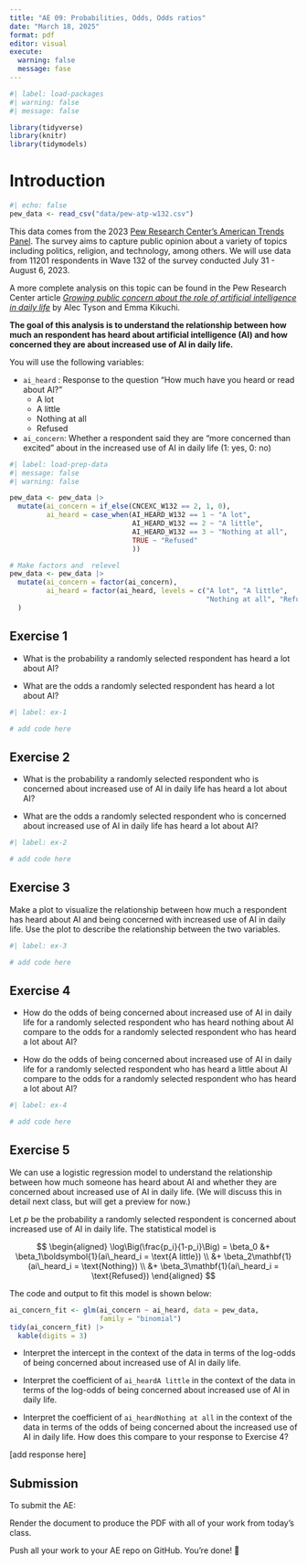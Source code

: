 ```yaml
---
title: "AE 09: Probabilities, Odds, Odds ratios"
date: "March 18, 2025"
format: pdf
editor: visual
execute:
  warning: false
  message: fase
---
```


```r
#| label: load-packages
#| warning: false
#| message: false

library(tidyverse)
library(knitr)
library(tidymodels)
```

# Introduction

```r
#| echo: false
pew_data <- read_csv("data/pew-atp-w132.csv")
```

This data comes from the 2023 [Pew Research Center's American Trends Panel](https://www.pewresearch.org/the-american-trends-panel/). The survey aims to capture public opinion about a variety of topics including politics, religion, and technology, among others. We will use data from 11201 respondents in Wave 132 of the survey conducted July 31 - August 6, 2023.

A more complete analysis on this topic can be found in the Pew Research Center article [*Growing public concern about the role of artificial intelligence in daily life*](https://www.pewresearch.org/short-reads/2023/08/28/growing-public-concern-about-the-role-of-artificial-intelligence-in-daily-life/) by Alec Tyson and Emma Kikuchi.

**The goal of this analysis is to understand the relationship between how much an respondent has heard about artificial intelligence (AI) and how concerned they are about increased use of AI in daily life.**

You will use the following variables:

-   `ai_heard` : Response to the question "How much have you heard or read about AI?"
    -   A lot
    -   A little
    -   Nothing at all
    -   Refused
-   `ai_concern`: Whether a respondent said they are "more concerned than excited" about in the increased use of AI in daily life (1: yes, 0: no)

```r
#| label: load-prep-data
#| message: false
#| warning: false

pew_data <- pew_data |>
  mutate(ai_concern = if_else(CNCEXC_W132 == 2, 1, 0),
         ai_heard = case_when(AI_HEARD_W132 == 1 ~ "A lot",
                              AI_HEARD_W132 == 2 ~ "A little",
                              AI_HEARD_W132 == 3 ~ "Nothing at all",
                              TRUE ~ "Refused"
                              ))

# Make factors and  relevel 
pew_data <- pew_data |>
  mutate(ai_concern = factor(ai_concern),
         ai_heard = factor(ai_heard, levels = c("A lot", "A little", 
                                                "Nothing at all", "Refused"))
  )
```

::: {.callout-note icon="false"}
## Exercise 1

-   What is the probability a randomly selected respondent has heard a lot about AI?

-   What are the odds a randomly selected respondent has heard a lot about AI?
:::

```r
#| label: ex-1

# add code here
```

::: {.callout-note icon="false"}
## Exercise 2

-   What is the probability a randomly selected respondent who is concerned about increased use of AI in daily life has heard a lot about AI?

-   What are the odds a randomly selected respondent who is concerned about increased use of AI in daily life has heard a lot about AI?
:::

```r
#| label: ex-2

# add code here

```

::: {.callout-note icon="false"}
## Exercise 3

Make a plot to visualize the relationship between how much a respondent has heard about AI and being concerned with increased use of AI in daily life. Use the plot to describe the relationship between the two variables.
:::

```r
#| label: ex-3

# add code here
```

::: {.callout-note icon="false"}
## Exercise 4

-   How do the odds of being concerned about increased use of AI in daily life for a randomly selected respondent who has heard nothing about AI compare to the odds for a randomly selected respondent who has heard a lot about AI?

-   How do the odds of being concerned about increased use of AI in daily life for a randomly selected respondent who has heard a little about AI compare to the odds for a randomly selected respondent who has heard a lot about AI?
:::

```r
#| label: ex-4

# add code here

```

::: {.callout-note icon="false"}
## Exercise 5

We can use a logistic regression model to understand the relationship between how much someone has heard about AI and whether they are concerned about increased use of AI in daily life. (We will discuss this in detail next class, but will get a preview for now.)

Let $p$ be the probability a randomly selected respondent is concerned about increased use of AI in daily life. The statistical model is

$$
\begin{aligned}
\log\Big(\frac{p_i}{1-p_i}\Big) = \beta_0 &+ \beta_1\boldsymbol{1}(ai\_heard_i = \text{A little}) \\ &+ \beta_2\mathbf{1}(ai\_heard_i = \text{Nothing}) \\  &+ \beta_3\mathbf{1}(ai\_heard_i = \text{Refused})
\end{aligned}
$$

The code and output to fit this model is shown below:

```r
ai_concern_fit <- glm(ai_concern ~ ai_heard, data = pew_data, 
                      family = "binomial")
tidy(ai_concern_fit) |> 
  kable(digits = 3)
```

-   Interpret the intercept in the context of the data in terms of the log-odds of being concerned about increased use of AI in daily life.

-   Interpret the coefficient of `ai_heardA little` in the context of the data in terms of the log-odds of being concerned about increased use of AI in daily life.

-   Interpret the coefficient of `ai_heardNothing at all` in the context of the data in terms of the odds of being concerned about the increased use of AI in daily life. How does this compare to your response to Exercise 4?
:::

\[add response here\]

::: callout-important
# Submission

To submit the AE:

Render the document to produce the PDF with all of your work from today's class.

Push all your work to your AE repo on GitHub. You're done! 🎉
:::
